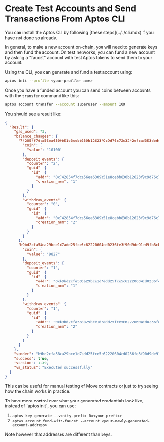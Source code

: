 
# Create Test Accounts and Send Transactions From Aptos CLI

<Callout type="info" emoji="ℹ️">
You can install the Aptos CLI by following [these steps](../../cli.mdx) if you have not done so already.
</Callout>

In general, to make a new account on-chain, you will need to generate keys and then fund the account. On test networks, you can fund a new account by asking a "faucet" account with test Aptos tokens to send them to your account.

Using the CLI, you can generate and fund a test account using:

```bash filename="Terminal"
aptos init --profile <your-profile-name>
```

Once you have a funded account you can send coins between accounts with the `transfer` command like this:

```bash filename="Terminal"
aptos account transfer --account superuser --amount 100
```

You should see a result like:

```json filename="Output"
{
  "Result": {
    "gas_used": 73,
    "balance_changes": {
      "742854f7dca56ea6309b51e8cebb830b12623f9c9d76c72c3242e4cad353dedc": {
        "coin": {
          "value": "10100"
        },
        "deposit_events": {
          "counter": "2",
          "guid": {
            "id": {
              "addr": "0x742854f7dca56ea6309b51e8cebb830b12623f9c9d76c72c3242e4cad353dedc",
              "creation_num": "1"
            }
          }
        },
        "withdraw_events": {
          "counter": "0",
          "guid": {
            "id": {
              "addr": "0x742854f7dca56ea6309b51e8cebb830b12623f9c9d76c72c3242e4cad353dedc",
              "creation_num": "2"
            }
          }
        }
      },
      "b9bd2cfa58ca29bce1d7add25fce5c62220604cd0236fe3f90d9de91ed9fb8cb": {
        "coin": {
          "value": "9827"
        },
        "deposit_events": {
          "counter": "1",
          "guid": {
            "id": {
              "addr": "0xb9bd2cfa58ca29bce1d7add25fce5c62220604cd0236fe3f90d9de91ed9fb8cb",
              "creation_num": "1"
            }
          }
        },
        "withdraw_events": {
          "counter": "1",
          "guid": {
            "id": {
              "addr": "0xb9bd2cfa58ca29bce1d7add25fce5c62220604cd0236fe3f90d9de91ed9fb8cb",
              "creation_num": "2"
            }
          }
        }
      }
    },
    "sender": "b9bd2cfa58ca29bce1d7add25fce5c62220604cd0236fe3f90d9de91ed9fb8cb",
    "success": true,
    "version": 1139,
    "vm_status": "Executed successfully"
  }
}
```

This can be useful for manual testing of Move contracts or just to try seeing how the chain works in practice.

<Callout type="info" emoji="ℹ️">
To have more control over what your generated credentials look like, instead of `aptos init`, you can use:

1. `aptos key generate --vanity-prefix 0x<your-prefix>`
2. `aptos account fund-with-faucet --account <your-newly-generated-account-address>`

Note however that addresses are different than keys.
</Callout>
